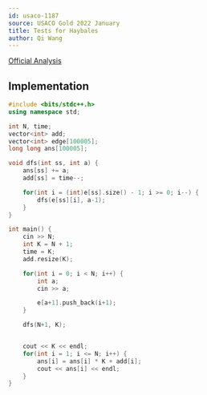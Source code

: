 ```yaml
---
id: usaco-1187
source: USACO Gold 2022 January
title: Tests for Haybales
author: Qi Wang
---
```


[Official Analysis](http://usaco.org/current/data/sol_prob3_gold_jan22.html)

## Implementation

<LanguageSection>
<CPPSection>

```cpp
#include <bits/stdc++.h>
using namespace std;

int N, time;
vector<int> add;
vector<int> edge[100005];
long long ans[100005];

void dfs(int ss, int a) {
	ans[ss] += a;
	add[ss] = time--;

	for(int i = (int)e[ss].size() - 1; i >= 0; i--) {
		dfs(e[ss][i], a-1);
	}
}

int main() {
	cin >> N;
	int K = N + 1;
	time = K;
	add.resize(K);

	for(int i = 0; i < N; i++) {
		int a;
		cin >> a;

		e[a+1].push_back(i+1);
	}

	dfs(N+1, K);


	cout << K << endl;
	for(int i = 1; i <= N; i++) {
		ans[i] = ans[i] * K + add[i];
		cout << ans[i] << endl;
	}
}
```

</CPPSection>
</LanguageSection>
